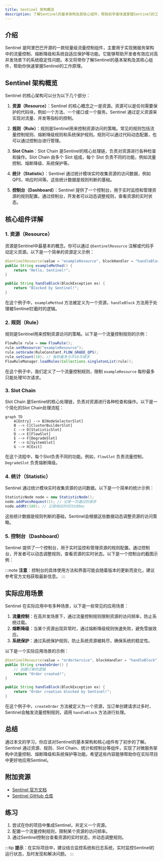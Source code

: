 ```yaml
---
title: Sentinel 架构概览
description: 了解Sentinel的基本架构及其核心组件，帮助初学者快速掌握Sentinel的工作原理和应用场景。
---
```


## 介绍

Sentinel 是阿里巴巴开源的一款轻量级流量控制组件，主要用于实现微服务架构中的流量控制、熔断降级和系统自适应保护等功能。它能够帮助开发者有效应对高并发场景下的系统稳定性问题。本文将带你了解Sentinel的基本架构及其核心组件，帮助你快速掌握Sentinel的工作原理。

## Sentinel 架构概览

Sentinel 的核心架构可以分为以下几个部分：

1. **资源（Resource）**：Sentinel 的核心概念之一是资源。资源可以是任何需要保护的代码块，例如一个方法、一个接口或一个服务。Sentinel 通过定义资源来实现对流量、并发等指标的控制。

2. **规则（Rule）**：规则是Sentinel用来控制资源访问的策略。常见的规则包括流量控制规则、熔断降级规则和系统保护规则。规则可以通过代码动态配置，也可以通过控制台进行管理。

3. **Slot Chain**：Slot Chain 是Sentinel的核心处理链，负责对资源进行各种检查和操作。Slot Chain 由多个 Slot 组成，每个 Slot 负责不同的功能，例如流量控制、熔断降级、系统保护等。

4. **统计（Statistic）**：Sentinel 通过统计模块实时收集资源的访问数据，例如QPS、响应时间等。这些统计数据是规则判断的基础。

5. **控制台（Dashboard）**：Sentinel 提供了一个控制台，用于实时监控和管理资源的规则配置。通过控制台，开发者可以动态调整规则，查看资源的实时状态。

## 核心组件详解

### 1. 资源（Resource）

资源是Sentinel中最基本的概念。你可以通过 `@SentinelResource` 注解或代码手动定义资源。以下是一个简单的资源定义示例：

```java
@SentinelResource(value = "exampleResource", blockHandler = "handleBlock")
public String exampleMethod() {
    return "Hello, Sentinel!";
}

public String handleBlock(BlockException ex) {
    return "Blocked by Sentinel!";
}
```

在这个例子中，`exampleMethod` 方法被定义为一个资源，`handleBlock` 方法用于处理被Sentinel拦截时的逻辑。

### 2. 规则（Rule）

规则是Sentinel用来控制资源访问的策略。以下是一个流量控制规则的示例：

```java
FlowRule rule = new FlowRule();
rule.setResource("exampleResource");
rule.setGrade(RuleConstant.FLOW_GRADE_QPS);
rule.setCount(10); // 每秒最多允许10次请求
FlowRuleManager.loadRules(Collections.singletonList(rule));
```

在这个例子中，我们定义了一个流量控制规则，限制 `exampleResource` 每秒最多只能处理10次请求。

### 3. Slot Chain

Slot Chain 是Sentinel的核心处理链，负责对资源进行各种检查和操作。以下是一个简化的Slot Chain处理流程：

```mermaid
graph TD
    A[Entry] --> B[NodeSelectorSlot]
    B --> C[ClusterBuilderSlot]
    C --> D[StatisticSlot]
    D --> E[FlowSlot]
    E --> F[DegradeSlot]
    F --> G[SystemSlot]
    G --> H[Exit]
```

在这个流程中，每个Slot负责不同的功能。例如，`FlowSlot` 负责流量控制，`DegradeSlot` 负责熔断降级。

### 4. 统计（Statistic）

Sentinel 通过统计模块实时收集资源的访问数据。以下是一个简单的统计示例：

```java
StatisticNode node = new StatisticNode();
node.addPassRequest(1); // 记录一次通过的请求
node.addRt(100); // 记录响应时间为100ms
```

这些统计数据是规则判断的基础，Sentinel会根据这些数据动态调整资源的访问策略。

### 5. 控制台（Dashboard）

Sentinel 提供了一个控制台，用于实时监控和管理资源的规则配置。通过控制台，开发者可以动态调整规则，查看资源的实时状态。以下是一个控制台的截图示例：

:::note
**注意**：控制台的具体使用方法和界面可能会随着版本的更新而变化，建议参考官方文档获取最新信息。
:::

## 实际应用场景

Sentinel 在实际应用中有多种场景，以下是一些常见的应用场景：

1. **流量控制**：在高并发场景下，通过流量控制规则限制资源的访问频率，防止系统过载。
2. **熔断降级**：当某个资源出现异常时，通过熔断降级规则快速失败，避免雪崩效应。
3. **系统保护**：通过系统保护规则，防止系统资源被耗尽，确保系统的稳定性。

以下是一个实际应用场景的示例：

```java
@SentinelResource(value = "orderService", blockHandler = "handleBlock")
public String createOrder() {
    // 创建订单的逻辑
    return "Order created!";
}

public String handleBlock(BlockException ex) {
    return "Order creation blocked by Sentinel!";
}
```

在这个例子中，`createOrder` 方法被定义为一个资源，当订单创建请求过多时，Sentinel会触发流量控制规则，调用 `handleBlock` 方法进行处理。

## 总结

通过本文的学习，你应该对Sentinel的基本架构和核心组件有了初步的了解。Sentinel 通过资源、规则、Slot Chain、统计和控制台等组件，实现了对微服务架构中流量控制、熔断降级和系统保护等功能。希望这些内容能够帮助你在实际项目中更好地应用Sentinel。

## 附加资源

- [Sentinel 官方文档](https://sentinelguard.io/zh-cn/docs/introduction.html)
- [Sentinel GitHub 仓库](https://github.com/alibaba/Sentinel)

## 练习

1. 尝试在你的项目中集成Sentinel，并定义一个资源。
2. 配置一个流量控制规则，限制某个资源的访问频率。
3. 通过Sentinel控制台查看资源的实时状态，并动态调整规则。

:::tip
**提示**：在实际项目中，建议结合监控系统和日志系统，实时监控Sentinel的运行状态，及时发现和解决问题。
:::